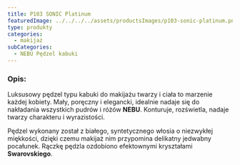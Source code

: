 ```yaml
---
title: P103 SONIC Platinum
featuredImage: ../../../../assets/productsImages/p103-sonic-platinum.png
type: produkty
categories:
  - makijaż
subCategories:
  - NEBU Pędzel kabuki
---
```


<h3>Opis:</h3>

Luksusowy pędzel typu kabuki do makijażu twarzy i ciała to marzenie każdej kobiety. Mały, poręczny i elegancki, idealnie nadaje się do nakładania wszystkich pudrów i różów **NEBU**. Konturuje, rozświetla, nadaje twarzy charakteru i wyrazistości.

Pędzel wykonany został z białego, syntetycznego włosia o niezwykłej miękkości, dzięki czemu makijaż nim przypomina delikatny jedwabny pocałunek. Rączkę pędzla ozdobiono efektownymi kryształami **Swarovskiego**.
